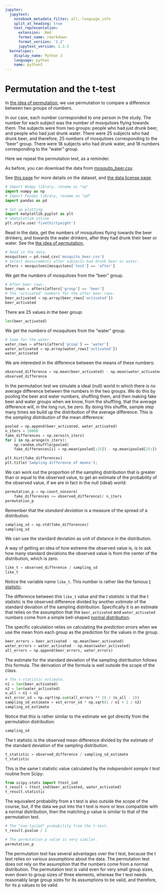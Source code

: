 ```yaml
---
jupyter:
  jupytext:
    notebook_metadata_filter: all,-language_info
    split_at_heading: true
    text_representation:
      extension: .Rmd
      format_name: rmarkdown
      format_version: '1.2'
      jupytext_version: 1.3.3
  kernelspec:
    display_name: Python 3
    language: python
    name: python3
---
```


# Permutation and the t-test

In [the idea of permutation]({{ site.baseurl }}/chapters/05/permutation_idea),
we use permutation to compare a difference between two groups of numbers.

In our case, each number corresponded to one person in the study.  The number
for each subject was the number of mosquitoes flying towards them. The subjects
were from two groups: people who had just drunk beer, and people who had just
drunk water.   There were 25 subjects who had drunk beer, and therefore, 25
numbers of mosquitoes corresponding to the "beer" group.  There were 18
subjects who had drunk water, and 18 numbers corresponding to the "water" group.

Here we repeat the permutation test, as a reminder.

As before, you can download the data from [mosquito_beer.csv]({{ site.baseurl
}}/data/mosquito_beer.csv).

See [this
page](https://github.com/matthew-brett/datasets/tree/master/mosquito_beer) for
more details on the dataset, and [the data license page]({{ site.baseurl
}}/data/license).


```python
# Import Numpy library, rename as "np"
import numpy as np
# Import Pandas library, rename as "pd"
import pandas as pd

# Set up plotting
import matplotlib.pyplot as plt
# %matplotlib inline
plt.style.use('fivethirtyeight')
```

Read in the data, get the numbers of mosquitoes flying towards the beer
drinkers, and towards the water drinkers, after they had drunk their beer or
water.  See the [the idea of permutation]({{ site.baseurl
}}/chapters/05/permutation_idea),

```python
# Read in the data.
mosquitoes = pd.read_csv('mosquito_beer.csv')
# Select measurements after subjects had drunk beer or water.
afters = mosquitoes[mosquitoes['test'] == 'after']
```

We get the numbers of mosquitoes from the "beer" group.

```python
# After beer rows.
beer_rows = afters[afters['group'] == 'beer']
# The 'activated' numbers for the after beer rows.
beer_activated = np.array(beer_rows['activated'])
beer_activated
```

There are 25 values in the beer group:

```python
len(beer_activated)
```

We get the numbers of mosquitoes from the "water" group.

```python
# Same for the water.
water_rows = afters[afters['group'] == 'water']
water_activated = np.array(water_rows['activated'])
water_activated
```

We are interested in the difference between the means of these numbers:

```python
observed_difference = np.mean(beer_activated) - np.mean(water_activated)
observed_difference
```

In the permutation test we simulate a ideal (null) world in which there is no
average difference between the numbers in the two groups.  We do this by
pooling the beer and water numbers, shuffling them, and then making fake beer
and water groups when we know, from the shuffling, that the average difference
will, in the long run, be zero.  By doing this shuffle, sample step many times
we build up the distribution of the average difference.  This is the *sampling
distribution* of the mean difference:

```python
pooled = np.append(beer_activated, water_activated)
n_iters = 10000
fake_differences = np.zeros(n_iters)
for i in np.arange(n_iters):
    np.random.shuffle(pooled)
    fake_differences[i] = np.mean(pooled[:25]) - np.mean(pooled[25:])
```

```python
plt.hist(fake_differences)
plt.title('Sampling difference of means');
```

We can work out the proportion of the sampling distribution that is greater
than or equal to the observed value, to get an estimate of the probability of
the observed value, if we are in fact in the null (ideal) world:

```python
permutation_p = np.count_nonzero(
    fake_differences >= observed_difference)/ n_iters
permutation_p
```

Remember that the *standard deviation* is a measure of the spread of
a distribution.

```python
sampling_sd = np.std(fake_differences)
sampling_sd
```

We can use the standard deviation as unit of distance in the distribution.

A way of getting an idea of how extreme the observed value is, is to ask how
many standard deviations the observed value is from the center of the
distribution, which is zero.

```python
like_t = observed_difference / sampling_sd
like_t
```

Notice the variable name `like_t`.  This number is rather like the famous [t
statistic](https://en.wikipedia.org/wiki/T-statistic).

The difference between this `like_t` value and the *t statistic* is that the t
statistic is the observed difference divided by another *estimate* of the
standard deviation of the sampling distribution.  Specifically it is an
estimate that relies on the assumption that the `beer_activated` and
`water_activated` numbers come from a simple bell-shaped [normal
distribution](https://en.wikipedia.org/wiki/Normal_distribution).

The specific calculation relies on calculating the *prediction errors* when we
use the mean from each group as the prediction for the values in the group.

```python
beer_errors = beer_activated - np.mean(beer_activated)
water_errors = water_activated - np.mean(water_activated)
all_errors = np.append(beer_errors, water_errors)
```

The estimate for the standard deviation of the sampling distribution follows
this formula.  The derivation of the formula is well outside the scope of the
class.

```python
# The t-statistic estimate.
n1 = len(beer_activated)
n2 = len(water_activated)
n_all = n1 + n2
est_error_sd = np.sqrt(np.sum(all_errors ** 2) / (n_all - 2))
sampling_sd_estimate = est_error_sd * np.sqrt(1 / n1 + 1 / n2)
sampling_sd_estimate
```

Notice that this is rather similar to the estimate we got directly from the
permutation distribution:

```python
sampling_sd
```

The t statistic is the observed mean difference divided by the estimate of the
standard deviation of the sampling distribution.

```python
t_statistic = observed_difference / sampling_sd_estimate
t_statistic
```

This is the same t statistic value calculated by the *independent sample t
test* routine from Scipy:

```python
from scipy.stats import ttest_ind
t_result = ttest_ind(beer_activated, water_activated)
t_result.statistic
```

The equivalent probability from a t test is also outside the scope of the
course, but, if the data we put into the t test is more or less compatible with
a normal distribution, then the matching p value is similar to that of the
permutation test.

```python
# The "one-tailed" probability from the t-test.
t_result.pvalue / 2
```

```python
# The permutation p value is very similar.
permutation_p
```

The permutation test has several advantages over the t test, because the t test
relies on various assumptions about the data.  The permutation test does not
rely on the assumption that the numbers come from a normal distribution.   The
permutation test is valid even for very small group sizes, even down to group
sizes of three elements, whereas the t test needs reasonably large group sizes
for its assumptions to be valid, and therefore, for its p values to be valid.
